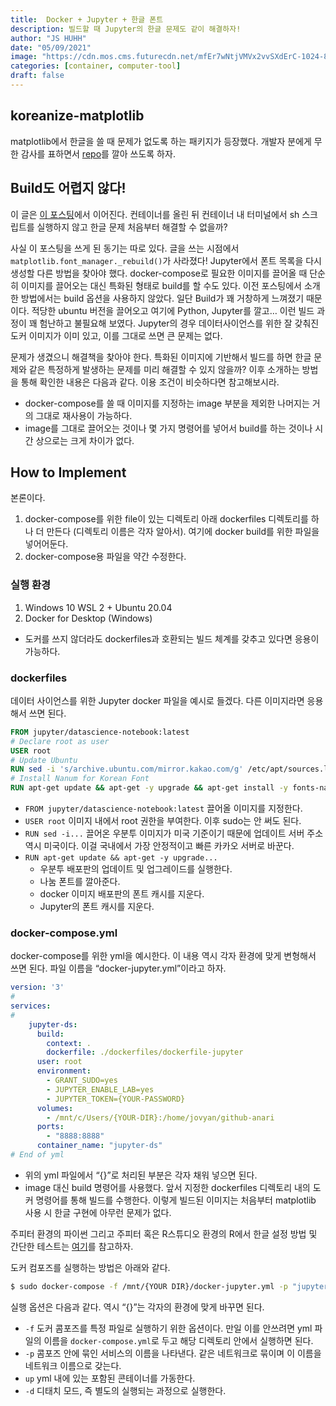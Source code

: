 ```yaml
---
title:  Docker + Jupyter + 한글 폰트 
description: 빌드할 때 Jupyter의 한글 문제도 같이 해결하자!
author: "JS HUHH"
date: "05/09/2021"
image: "https://cdn.mos.cms.futurecdn.net/mfEr7wNtjVMVx2vvSXdErC-1024-80.jpg.webp"
categories: [container, computer-tool]
draft: false
---
```


:::{ .callout-tip }
## koreanize-matplotlib

matplotlib에서 한글을 쓸 때 문제가 없도록 하는 패키지가 등장했다. 개발자 분에게 무한 감사를 표하면서 [repo](https://github.com/ychoi-kr/koreanize-matplotlib)를 깔아 쓰도록 하자. 
:::

## Build도 어렵지 않다! 

이 글은 [이 포스팅](https://anarinsk.github.io/lostineconomics-v2-1/docker/data-science/2020/09/24/install-hangul-in-docker.html)에서 이어진다. 컨테이너를 올린 뒤 컨테이너 내 터미널에서 sh 스크립트를 실행하지 않고 한글 문제 처음부터 해결할 수 없을까? 

사실 이 포스팅을 쓰게 된 동기는 따로 있다. 글을 쓰는 시점에서 `matplotlib.font_manager._rebuild()`가 사라졌다! Jupyter에서 폰트 목록을 다시 생성할 다른 방법을 찾아야 했다. docker-compose로 필요한 이미지를 끌어올 때 단순히 이미지를 끌어오는 대신 특화된 형태로 build를 할 수도 있다. 이전 포스팅에서 소개한 방법에서는 build 옵션을 사용하지 않았다. 일단 Build가 꽤 거창하게 느껴졌기 때문이다. 적당한 ubuntu 버전을 끌어오고 여기에 Python, Jupyter를 깔고... 이런 빌드 과정이 꽤 험난하고 불필요해 보였다. Jupyter의 경우 데이터사이언스를 위한 잘 갖춰진 도커 이미지가 이미 있고, 이를 그대로 쓰면 큰 문제는 없다. 

문제가 생겼으니 해결책을 찾아야 한다. 특화된 이미지에 기반해서 빌드를 하면 한글 문제와 같은 특정하게 발생하는 문제를 미리 해결할 수 있지 않을까? 이후 소개하는 방법을 통해 확인한 내용은 다음과 같다. 이용 조건이 비슷하다면 참고해보시라.  

- docker-compose를 쓸 때 이미지를 지정하는 image 부분을 제외한 나머지는 거의 그대로 재사용이 가능하다. 
- image를 그대로 끌어오는 것이나 몇 가지 명령어를 넣어서 build를 하는 것이나 시간 상으로는 크게 차이가 없다. 

## How to Implement 

본론이다. 

1. docker-compose를 위한 file이 있는 디렉토리 아래 dockerfiles 디렉토리를 하나 더 만든다 (디렉토리 이름은 각자 알아서). 여기에 docker build를 위한 파일을 넣어어둔다. 
2. docker-compose용 파일을 약간 수정한다. 

### 실행 환경 

1. Windows 10 WSL 2 + Ubuntu 20.04 
2. Docker for Desktop (Windows)

- 도커를 쓰지 않더라도 dockerfiles과 호환되는 빌드 체계를 갖추고 있다면 응용이 가능하다. 

### dockerfiles 

데이터 사이언스를 위한 Jupyter docker 파일을 예시로 들겠다. 다른 이미지라면 응용해서 쓰면 된다. 

```dockerfile
FROM jupyter/datascience-notebook:latest
# Declare root as user 
USER root
# Update Ubuntu 
RUN sed -i 's/archive.ubuntu.com/mirror.kakao.com/g' /etc/apt/sources.list && sed -i 's/security.ubuntu.com/mirror.kakao.com/g' /etc/apt/sources.list
# Install Nanum for Korean Font 
RUN apt-get update && apt-get -y upgrade && apt-get install -y fonts-nanum* && fc-cache -fv && rm -fr ~/.cache/matplotlib
```

+ `FROM jupyter/datascience-notebook:latest` 끌어올 이미지를 지정한다. 
+ `USER root` 이미지 내에서 root 권한을 부여한다. 이후 sudo는 안 써도 된다. 
+ `RUN sed -i...` 끌어온 우분투 이미지가 미국 기준이기 때문에 업데이트 서버 주소 역시 미국이다. 이걸 국내에서 가장 안정적이고 빠른 카카오 서버로 바꾼다. 
+ `RUN apt-get update && apt-get -y upgrade...` 
    + 우분투 배포판의 업데이트 및 업그레이드를 실행한다.  
    + 나눔 폰트를 깔아준다. 
    + docker 이미지 배포판의 폰트 캐시를 지운다. 
    + Jupyter의 폰트 캐시를 지운다. 

### docker-compose.yml 

docker-compose를 위한 yml을 예시한다. 이 내용 역시 각자 환경에 맞게 변형해서 쓰면 된다. 파일 이름을 "docker-jupyter.yml"이라고 하자. 

```yaml
version: '3'
#
services:
#
    jupyter-ds:
      build:
        context: .
        dockerfile: ./dockerfiles/dockerfile-jupyter
      user: root
      environment:
        - GRANT_SUDO=yes
        - JUPYTER_ENABLE_LAB=yes
        - JUPYTER_TOKEN={YOUR-PASSWORD}
      volumes:
        - /mnt/c/Users/{YOUR-DIR}:/home/jovyan/github-anari
      ports:
        - "8888:8888"
      container_name: "jupyter-ds"
# End of yml
```

+ 위의 yml 파일에서 "{}"로 처리된 부분은 각자 채워 넣으면 된다. 
+ image 대신 build 명령어를 사용했다. 앞서 지정한 dockerfiles 디렉토리 내의 도커 명령어를 통해 빌드를 수행한다. 이렇게 빌드된 이미지는 처음부터 matplotlib 사용 시 한글 구현에 아무런 문제가 없다. 

주피터 환경의 파이썬 그리고 주피터 혹은 R스튜디오 환경의 R에서 한글 설정 방법 및 간단한 테스트는 [여기](https://github.com/anarinsk/setup_k8s/tree/main/testing)를 참고하자. 

도커 컴포즈를 실행하는 방법은 아래와 같다. 

```bash
$ sudo docker-compose -f /mnt/{YOUR DIR}/docker-jupyter.yml -p "jupyter-ds" up -d
```

실행 옵션은 다음과 같다. 역시 "{}"는 각자의 환경에 맞게 바꾸면 된다. 

+ `-f` 도커 콤포즈를 특정 파일로 실행하기 위한 옵션이다. 만일 이를 안쓰려면 yml 파일의 이름을 `docker-compose.yml`로 두고 해당 디렉토리 안에서 실행하면 된다. 
+ `-p` 콤포즈 안에 묶인 서비스의 이름을 나타낸다. 같은 네트워크로 묶이며 이 이름을 네트워크 이름으로 갖는다. 
+ `up` yml 내에 있는 포함된 콘테이너를 가동한다. 
+ `-d` 디태치 모드, 즉 별도의 실행되는 과정으로 실행한다. 

